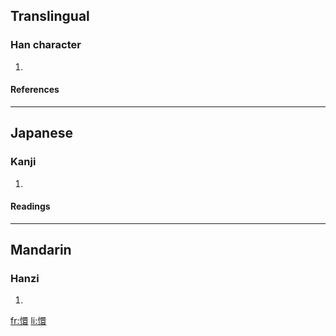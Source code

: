 ==Translingual==
===Han character===
{{Han char|rn=61|rad=心|as=13|sn=16|four=9003<sub>2</sub>|canj=心田中女 (PWLV)}}
# {{defn|Han|sort=心13}}
====References====
{{Han ref|kx=0405.110|dkj=11319|dj=0745.210|hdz=42361.040|uh=61C1|ud=25025|bh=E97C|bd=59772}}
----
==Japanese==
===Kanji===
{{ja-kanji|grade=|rs=心13}}
# {{defn|Japanese}} 
====Readings====
{{ja-readings|on=[[けん]] (ken), [[かん]] (kan), [[げん]] (gen)|kun=[[はげしい]] (hageshii)}}
----
==Mandarin==
===Hanzi===
{{cmn-hanzi|pin=[[huán]] ([[huan2]])|wg=huan<sup>2</sup>}}
# {{defn|Mandarin}}

[[fr:懁]]
[[li:懁]]